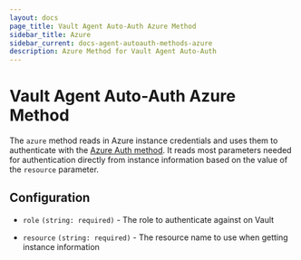 ```yaml
---
layout: docs
page_title: Vault Agent Auto-Auth Azure Method
sidebar_title: Azure
sidebar_current: docs-agent-autoauth-methods-azure
description: Azure Method for Vault Agent Auto-Auth
---
```


# Vault Agent Auto-Auth Azure Method

The `azure` method reads in Azure instance credentials and uses them to
authenticate with the [Azure Auth
method](https://www.vaultproject.io/docs/auth/azure.html). It reads most
parameters needed for authentication directly from instance information based
on the value of the `resource` parameter.

## Configuration

- `role` `(string: required)` - The role to authenticate against on Vault

- `resource` `(string: required)` - The resource name to use when getting instance information
